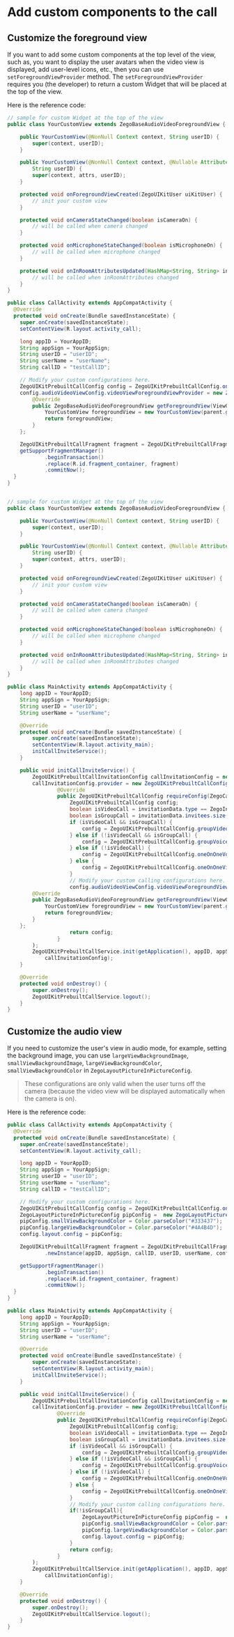 # Add custom components to the call


## Customize the foreground view

If you want to add some custom components at the top level of the view, such as, you want to display the user avatars when the video view is displayed, add user-level icons, etc., then you can use `setForegroundViewProvider` method.
The `setForegroundViewProvider` requires you (the developer) to return a custom Widget that will be placed at the top of the view.

Here is the reference code:

<CodeGroup>

```java title="Basic call"
// sample for custom Widget at the top of the view
public class YourCustomView extends ZegoBaseAudioVideoForegroundView {

    public YourCustomView(@NonNull Context context, String userID) {
        super(context, userID);
    }

    public YourCustomView(@NonNull Context context, @Nullable AttributeSet attrs,
        String userID) {
        super(context, attrs, userID);
    }

    protected void onForegroundViewCreated(ZegoUIKitUser uiKitUser) {
        // init your custom view
    }

    protected void onCameraStateChanged(boolean isCameraOn) {
        // will be called when camera changed
    }

    protected void onMicrophoneStateChanged(boolean isMicrophoneOn) {
        // will be called when microphone changed
    }

    protected void onInRoomAttributesUpdated(HashMap<String, String> inRoomAttributes) {
        // will be called when inRoomAttributes changed
    }
}

public class CallActivity extends AppCompatActivity {
  @Override
  protected void onCreate(Bundle savedInstanceState) {
    super.onCreate(savedInstanceState);
    setContentView(R.layout.activity_call);

    long appID = YourAppID;
    String appSign = YourAppSign;
    String userID = "userID";
    String userName = "userName";
    String callID = "testCallID";

    // Modify your custom configurations here.
    ZegoUIKitPrebuiltCallConfig config = ZegoUIKitPrebuiltCallConfig.oneOnOneVideoCall();
    config.audioVideoViewConfig.videoViewForegroundViewProvider = new ZegoForegroundViewProvider() {
        @Override
        public ZegoBaseAudioVideoForegroundView getForegroundView(ViewGroup parent, ZegoUIKitUser uiKitUser) {
            YourCustomView foregroundView = new YourCustomView(parent.getContext(),uiKitUser.userID);
            return foregroundView;
        }
    };

    ZegoUIKitPrebuiltCallFragment fragment = ZegoUIKitPrebuiltCallFragment.newInstance(appID, appSign, callID, userID, userName, config);
    getSupportFragmentManager()
            .beginTransaction()
            .replace(R.id.fragment_container, fragment)
            .commitNow();
  }
}
```

```java title="With call invitation"

// sample for custom Widget at the top of the view
public class YourCustomView extends ZegoBaseAudioVideoForegroundView {

    public YourCustomView(@NonNull Context context, String userID) {
        super(context, userID);
    }

    public YourCustomView(@NonNull Context context, @Nullable AttributeSet attrs,
        String userID) {
        super(context, attrs, userID);
    }

    protected void onForegroundViewCreated(ZegoUIKitUser uiKitUser) {
        // init your custom view
    }

    protected void onCameraStateChanged(boolean isCameraOn) {
        // will be called when camera changed
    }

    protected void onMicrophoneStateChanged(boolean isMicrophoneOn) {
        // will be called when microphone changed
    }

    protected void onInRoomAttributesUpdated(HashMap<String, String> inRoomAttributes) {
        // will be called when inRoomAttributes changed
    }
}

public class MainActivity extends AppCompatActivity {
    long appID = YourAppID;
    String appSign = YourAppSign;
    String userID = "userID";
    String userName = "userName";

    @Override
    protected void onCreate(Bundle savedInstanceState) {
        super.onCreate(savedInstanceState);
        setContentView(R.layout.activity_main);
        initCallInviteService();
    }

    public void initCallInviteService() {
        ZegoUIKitPrebuiltCallInvitationConfig callInvitationConfig = new ZegoUIKitPrebuiltCallInvitationConfig();
        callInvitationConfig.provider = new ZegoUIKitPrebuiltCallConfigProvider() {
                @Override
                public ZegoUIKitPrebuiltCallConfig requireConfig(ZegoCallInvitationData invitationData) {
                    ZegoUIKitPrebuiltCallConfig config;
                    boolean isVideoCall = invitationData.type == ZegoInvitationType.VIDEO_CALL.getValue();
                    boolean isGroupCall = invitationData.invitees.size() > 1;
                    if (isVideoCall && isGroupCall) {
                        config = ZegoUIKitPrebuiltCallConfig.groupVideoCall();
                    } else if (!isVideoCall && isGroupCall) {
                        config = ZegoUIKitPrebuiltCallConfig.groupVoiceCall();
                    } else if (!isVideoCall) {
                        config = ZegoUIKitPrebuiltCallConfig.oneOnOneVoiceCall();
                    } else {
                        config = ZegoUIKitPrebuiltCallConfig.oneOnOneVideoCall();
                    }
                    // Modify your custom calling configurations here.
                    config.audioVideoViewConfig.videoViewForegroundViewProvider = new ZegoForegroundViewProvider() {
        @Override
        public ZegoBaseAudioVideoForegroundView getForegroundView(ViewGroup parent, ZegoUIKitUser uiKitUser) {
            YourCustomView foregroundView = new YourCustomView(parent.getContext(),uiKitUser.userID);
            return foregroundView;
        }
    };
                    return config;
                }
        );
        ZegoUIKitPrebuiltCallService.init(getApplication(), appID, appSign, userID, userName,
            callInvitationConfig);
    }

    @Override
    protected void onDestroy() {
        super.onDestroy();
        ZegoUIKitPrebuiltCallService.logout();
    }
}
```

</CodeGroup>


## Customize the audio view

If you need to customize the user's view in audio mode, for example, setting the background image, you can use `largeViewBackgroundImage`, `smallViewBackgroundImage`, `largeViewBackgroundColor`, `smallViewBackgroundColor` in `ZegoLayoutPictureInPictureConfig`.

> These configurations are only valid when the user turns off the camera (because the video view will be displayed automatically when the camera is on).

Here is the reference code:


<CodeGroup>

```java title="Basic call"
public class CallActivity extends AppCompatActivity {
  @Override
  protected void onCreate(Bundle savedInstanceState) {
    super.onCreate(savedInstanceState);
    setContentView(R.layout.activity_call);

    long appID = YourAppID;
    String appSign = YourAppSign;
    String userID = "userID";
    String userName = "userName";
    String callID = "testCallID";

    // Modify your custom configurations here.
    ZegoUIKitPrebuiltCallConfig config = ZegoUIKitPrebuiltCallConfig.oneOnOneVideoCall();
    ZegoLayoutPictureInPictureConfig pipConfig =  new ZegoLayoutPictureInPictureConfig();
    pipConfig.smallViewBackgroundColor = Color.parseColor("#333437");
    pipConfig.largeViewBackgroundColor = Color.parseColor("#4A4B4D");
    config.layout.config = pipConfig;

    ZegoUIKitPrebuiltCallFragment fragment = ZegoUIKitPrebuiltCallFragment
            .newInstance(appID, appSign, callID, userID, userName, config);

    getSupportFragmentManager()
            .beginTransaction()
            .replace(R.id.fragment_container, fragment)
            .commitNow();
  }
}
```

```java title="With call invitation"
public class MainActivity extends AppCompatActivity {
    long appID = YourAppID;
    String appSign = YourAppSign;
    String userID = "userID";
    String userName = "userName";

    @Override
    protected void onCreate(Bundle savedInstanceState) {
        super.onCreate(savedInstanceState);
        setContentView(R.layout.activity_main);
        initCallInviteService();
    }

    public void initCallInviteService() {
        ZegoUIKitPrebuiltCallInvitationConfig callInvitationConfig = new ZegoUIKitPrebuiltCallInvitationConfig();
        callInvitationConfig.provider = new ZegoUIKitPrebuiltCallConfigProvider() {
                @Override
                public ZegoUIKitPrebuiltCallConfig requireConfig(ZegoCallInvitationData invitationData) {
                    ZegoUIKitPrebuiltCallConfig config;
                    boolean isVideoCall = invitationData.type == ZegoInvitationType.VIDEO_CALL.getValue();
                    boolean isGroupCall = invitationData.invitees.size() > 1;
                    if (isVideoCall && isGroupCall) {
                        config = ZegoUIKitPrebuiltCallConfig.groupVideoCall();
                    } else if (!isVideoCall && isGroupCall) {
                        config = ZegoUIKitPrebuiltCallConfig.groupVoiceCall();
                    } else if (!isVideoCall) {
                        config = ZegoUIKitPrebuiltCallConfig.oneOnOneVoiceCall();
                    } else {
                        config = ZegoUIKitPrebuiltCallConfig.oneOnOneVideoCall();
                    }
                    // Modify your custom calling configurations here.
                    if(!isGroupCall){
                        ZegoLayoutPictureInPictureConfig pipConfig =  new ZegoLayoutPictureInPictureConfig();
                        pipConfig.smallViewBackgroundColor = Color.parseColor("#333437");
                        pipConfig.largeViewBackgroundColor = Color.parseColor("#4A4B4D");
                        config.layout.config = pipConfig;
                    }
                    return config;
                }
        );
        ZegoUIKitPrebuiltCallService.init(getApplication(), appID, appSign, userID, userName,
            callInvitationConfig);
    }

    @Override
    protected void onDestroy() {
        super.onDestroy();
        ZegoUIKitPrebuiltCallService.logout();
    }
}
```
</CodeGroup>